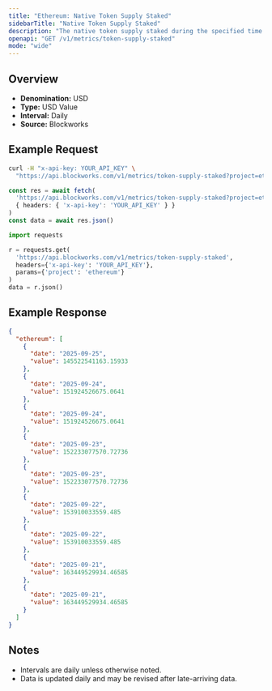 ```yaml
---
title: "Ethereum: Native Token Supply Staked"
sidebarTitle: "Native Token Supply Staked"
description: "The native token supply staked during the specified time period for given blockchain."
openapi: "GET /v1/metrics/token-supply-staked"
mode: "wide"
---
```


## Overview

- **Denomination:** USD
- **Type:** USD Value
- **Interval:** Daily
- **Source:** Blockworks

## Example Request

<CodeGroup>

```bash cURL
curl -H "x-api-key: YOUR_API_KEY" \
  "https://api.blockworks.com/v1/metrics/token-supply-staked?project=ethereum"
```

```typescript TypeScript
const res = await fetch(
  'https://api.blockworks.com/v1/metrics/token-supply-staked?project=ethereum',
  { headers: { 'x-api-key': 'YOUR_API_KEY' } }
)
const data = await res.json()
```

```python Python
import requests

r = requests.get(
  'https://api.blockworks.com/v1/metrics/token-supply-staked',
  headers={'x-api-key': 'YOUR_API_KEY'},
  params={'project': 'ethereum'}
)
data = r.json()
```

</CodeGroup>

## Example Response

```json
{
  "ethereum": [
    {
      "date": "2025-09-25",
      "value": 145522541163.15933
    },
    {
      "date": "2025-09-24",
      "value": 151924526675.0641
    },
    {
      "date": "2025-09-24",
      "value": 151924526675.0641
    },
    {
      "date": "2025-09-23",
      "value": 152233077570.72736
    },
    {
      "date": "2025-09-23",
      "value": 152233077570.72736
    },
    {
      "date": "2025-09-22",
      "value": 153910033559.485
    },
    {
      "date": "2025-09-22",
      "value": 153910033559.485
    },
    {
      "date": "2025-09-21",
      "value": 163449529934.46585
    },
    {
      "date": "2025-09-21",
      "value": 163449529934.46585
    }
  ]
}
```

## Notes
- Intervals are daily unless otherwise noted.
- Data is updated daily and may be revised after late-arriving data.